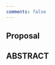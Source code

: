 ```yaml
---
comments: false
---
```


:::{.content-hidden when-profile="proposal"}

# Proposal {.unnumbered}

:::

:::{.content-visible when-profile="proposal"}

# ABSTRACT {-}

:::


